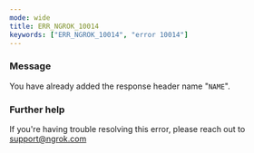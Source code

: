 ```yaml
---
mode: wide
title: ERR_NGROK_10014
keywords: ["ERR_NGROK_10014", "error 10014"]
---
```


### Message

You have already added the response header name "`NAME`".

### Further help

If you're having trouble resolving this error, please reach out to [support@ngrok.com](mailto:support@ngrok.com?subject=Help%20with%20ERR_NGROK_10014)
